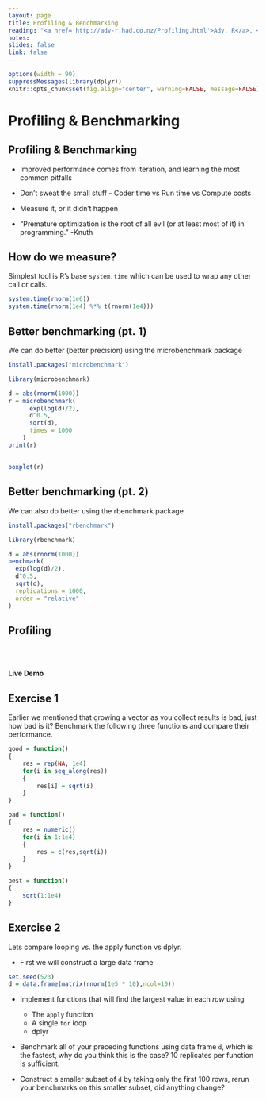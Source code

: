 ```yaml
---
layout: page
title: Profiling & Benchmarking
reading: "<a href='http://adv-r.had.co.nz/Profiling.html'>Adv. R</a>, <a href='https://rstudio.github.io/profvis/'>Profvis</a>"
notes:
slides: false
link: false
---
```



```r
options(width = 90)
suppressMessages(library(dplyr))
knitr::opts_chunk$set(fig.align="center", warning=FALSE, message=FALSE)
```

# Profiling & Benchmarking

## Profiling & Benchmarking

* Improved performance comes from iteration, and learning the most common pitfalls

* Don't sweat the small stuff - Coder time vs Run time vs Compute costs

* Measure it, or it didn't happen

* "Premature optimization is the root of all evil (or at least most of it) in programming." -Knuth

## How do we measure?

Simplest tool is R's base `system.time` which can be used to wrap any other call or calls.

```r
system.time(rnorm(1e6))
system.time(rnorm(1e4) %*% t(rnorm(1e4)))
``` 

## Better benchmarking (pt. 1) {.smaller}

We can do better (better precision) using the microbenchmark package 

```r
install.packages("microbenchmark")
```
```r
library(microbenchmark)

d = abs(rnorm(1000))
r = microbenchmark(
      exp(log(d)/2),
      d^0.5,
      sqrt(d),
      times = 1000
    )
print(r)
```

##

```r
boxplot(r)
```



## Better benchmarking (pt. 2) {.smaller}

We can also do better using the rbenchmark package 

```r
install.packages("rbenchmark")
```
```r
library(rbenchmark)

d = abs(rnorm(1000))
benchmark(
  exp(log(d)/2),
  d^0.5,
  sqrt(d),
  replications = 1000,
  order = "relative"
)
```


## Profiling 


<br/>
<br/>
<div align="center">
**Live Demo**
</div>


## Exercise 1 {.smaller}

Earlier we mentioned that growing a vector as you collect results is bad, just how bad is it? Benchmark the following three functions and compare their performance.


```r
good = function()
{
    res = rep(NA, 1e4)
    for(i in seq_along(res))
    {
        res[i] = sqrt(i)
    }
}
```


```r
bad = function()
{
    res = numeric()
    for(i in 1:1e4)
    {
        res = c(res,sqrt(i))
    }
}
```

```r
best = function()
{
    sqrt(1:1e4)
}
```

## Exercise 2 {.smaller}

Lets compare looping vs. the apply function vs dplyr.

* First we will construct a large data frame

```r
set.seed(523)
d = data.frame(matrix(rnorm(1e5 * 10),ncol=10))
```

* Implement functions that will find the largest value in each *row* using
    
    * The `apply` function
    * A single `for` loop
    * dplyr

* Benchmark all of your preceding functions using data frame `d`, which is the fastest, why do you think this is the case? 10 replicates per function is sufficient.

* Construct a smaller subset of `d` by taking only the first 100 rows, rerun your benchmarks on this smaller subset, did anything change?



